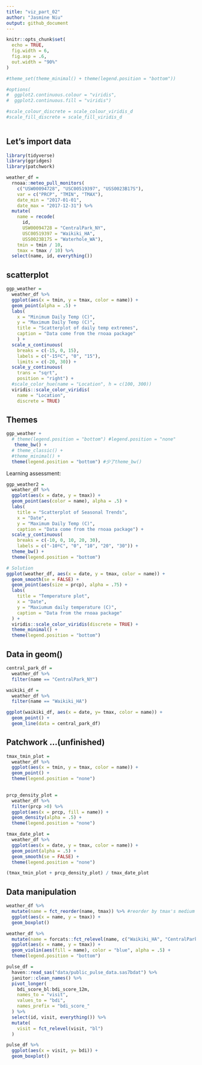```yaml
---
title: "viz_part_02"
author: "Jasmine Niu"
output: github_document
---
```


```r
knitr::opts_chunk$set(
  echo = TRUE,
  fig.width = 6,
  fig.asp = .6,
  out.width = "90%"
)

#theme_set(theme_minimal() + theme(legend.position = "bottom"))

#options(
#  ggplot2.continuous.colour = "viridis",
#  ggplot2.continuous.fill = "viridis")

#scale_colour_discrete = scale_colour_viridis_d
#scale_fill_discrete = scale_fill_viridis_d
                    
```

## Let's import data

```r
library(tidyverse)
library(ggridges)
library(patchwork)
```



```r
weather_df = 
  rnoaa::meteo_pull_monitors(
    c("USW00094728", "USC00519397", "USS0023B17S"),
    var = c("PRCP", "TMIN", "TMAX"), 
    date_min = "2017-01-01",
    date_max = "2017-12-31") %>%
  mutate(
    name = recode(
      id, 
      USW00094728 = "CentralPark_NY", 
      USC00519397 = "Waikiki_HA",
      USS0023B17S = "Waterhole_WA"),
    tmin = tmin / 10,
    tmax = tmax / 10) %>%
  select(name, id, everything())
```


## scatterplot

```r
ggp_weather = 
  weather_df %>% 
  ggplot(aes(x = tmin, y = tmax, color = name)) +
  geom_point(alpha = .5) +
  labs(
    x = "Minimum Daily Temp (C)",
    y = "Maximum Daily Temp (C)",
    title = "Scatterplot of daily temp extremes",
    caption = "Data come from the rnoaa package"
    ) +
  scale_x_continuous(
    breaks = c(-15, 0, 15),
    labels = c("-15ºC", "0", "15"),
    limits = c(-20, 30)) +
  scale_y_continuous(
    trans = "sqrt",
    position = "right") +
  #scale_color_hue(name = "Location", h = c(100, 300))
  viridis::scale_color_viridis(
    name = "Location",
    discrete = TRUE) 
```

## Themes


```r
ggp_weather +
  # theme(legend.position = "bottom") #legend.position = "none"
   theme_bw() +
  # theme_classic() +
  #theme_minimal() +
  theme(legend.position = "bottom") #少了theme_bw()
```

Learning assessment:

```r
ggp_weather2 =
  weather_df %>% 
  ggplot(aes(x = date, y = tmax)) +
  geom_point(aes(color = name), alpha = .5) +
  labs(
    title = "Scatterplot of Seasonal Trends",
    x = "Date",
    y = "Maximum Daily Temp (C)",
    caption = "Data come from the rnoaa package") +
  scale_y_continuous(
    breaks = c(-10, 0, 10, 20, 30),
    labels = c("-10ºC", "0", "10", "20", "30")) +
  theme_bw() +
  theme(legend.position = "bottom")

# Solution
ggplot(weather_df, aes(x = date, y = tmax, color = name)) + 
  geom_smooth(se = FALSE) + 
  geom_point(aes(size = prcp), alpha = .75) + 
  labs(
    title = "Temperature plot",
    x = "Date",
    y = "Maxiumum daily temperature (C)",
    caption = "Data from the rnoaa package"
  ) + 
  viridis::scale_color_viridis(discrete = TRUE) + 
  theme_minimal() + 
  theme(legend.position = "bottom")
```



## Data in geom()

```r
central_park_df =
  weather_df %>% 
  filter(name == "CentralPark_NY")

waikiki_df =
  weather_df %>% 
  filter(name == "Waikiki_HA")

ggplot(waikiki_df, aes(x = date, y= tmax, color = name)) +
  geom_point() +
  geom_line(data = central_park_df)
```

## Patchwork ...(unfinished)

```r
tmax_tmin_plot =
  weather_df %>% 
  ggplot(aes(x = tmin, y = tmax, color = name)) +
  geom_point() +
  theme(legend.position = "none")
  

prcp_density_plot =
  weather_df %>% 
  filter(prcp >0) %>% 
  ggplot(aes(x = prcp, fill = name)) +
  geom_density(alpha = .5) +
  theme(legend.position = "none")

tmax_date_plot =
  weather_df %>% 
  ggplot(aes(x = date, y = tmax, color = name)) +
  geom_point(alpha = .5) +
  geom_smooth(se = FALSE) +
  theme(legend.position = "none")

(tmax_tmin_plot + prcp_density_plot) / tmax_date_plot
```


## Data manipulation

```r
weather_df %>% 
  mutate(name = fct_reorder(name, tmax)) %>% #reorder by tmax's medium
  ggplot(aes(x = name, y = tmax)) +
  geom_boxplot()

weather_df %>%
  mutate(name = forcats::fct_relevel(name, c("Waikiki_HA", "CentralPark_NY", "Waterhole_WA"))) %>% 
  ggplot(aes(x = name, y = tmax)) + 
  geom_violin(aes(fill = name), color = "blue", alpha = .5) + 
  theme(legend.position = "bottom")
```


```r
pulse_df =
  haven::read_sas("data/public_pulse_data.sas7bdat") %>% 
  janitor::clean_names() %>% 
  pivot_longer(
    bdi_score_bl:bdi_score_12m,
    names_to = "visit",
    values_to = "bdi",
    names_prefix = "bdi_score_"
  ) %>% 
  select(id, visit, everything()) %>% 
  mutate(
    visit = fct_relevel(visit, "bl")
  )

pulse_df %>% 
  ggplot(aes(x = visit, y= bdi)) +
  geom_boxplot()
```

